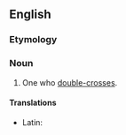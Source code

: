==English==

===Etymology===
{{suffix|en|double-cross|er}}

===Noun===
{{en-noun}}

# One who [[double-cross]]es.

====Translations====
{{trans-top|one who double-crosses}}
* Latin: {{t|la|sociofraudus|m}}
{{trans-mid}}
{{trans-bottom}}